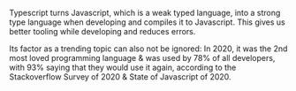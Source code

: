 Typescript turns Javascript, which is a weak typed language, into a strong type language when developing and compiles it to Javascript.
This gives us better tooling while developing and reduces errors.

Its factor as a trending topic can also not be ignored: In 2020, it was the 2nd most loved programming language & was used by 78% of all developers, with 93% saying that they would use it again, according to the Stackoverflow Survey of 2020 & State of Javascript of 2020.
